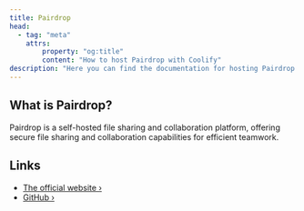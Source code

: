 ```yaml
---
title: Pairdrop
head:
  - tag: "meta"
    attrs:
        property: "og:title"
        content: "How to host Pairdrop with Coolify"
description: "Here you can find the documentation for hosting Pairdrop with Coolify."
---
```



<Badge text="One-click setup." variant="note" size="large" />

## What is Pairdrop?

Pairdrop is a self-hosted file sharing and collaboration platform, offering secure file sharing and collaboration capabilities for efficient teamwork.

## Links

- [The official website ›](https://pairdrop.net/)
- [GitHub ›](https://github.com/schlagmichdoch/pairdrop)
